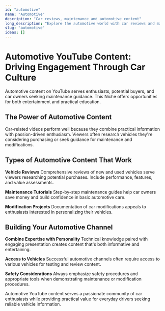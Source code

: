 ```yaml
---
id: "automotive"
name: "Automotive"
description: "Car reviews, maintenance and automotive content"
long_description: "Explore the automotive world with car reviews and maintenance tips."
slug: "automotive"
ideas: []
---
```


# Automotive YouTube Content: Driving Engagement Through Car Culture

Automotive content on YouTube serves enthusiasts, potential buyers, and car owners seeking maintenance guidance. This Niche offers opportunities for both entertainment and practical education.

## The Power of Automotive Content

Car-related videos perform well because they combine practical information with passion-driven enthusiasm. Viewers often research vehicles they're considering purchasing or seek guidance for maintenance and modifications.

## Types of Automotive Content That Work

**Vehicle Reviews**
Comprehensive reviews of new and used vehicles serve viewers researching potential purchases. Include performance, features, and value assessments.

**Maintenance Tutorials**
Step-by-step maintenance guides help car owners save money and build confidence in basic automotive care.

**Modification Projects**
Documentation of car modifications appeals to enthusiasts interested in personalizing their vehicles.

## Building Your Automotive Channel

**Combine Expertise with Personality**
Technical knowledge paired with engaging presentation creates content that's both informative and entertaining.

**Access to Vehicles**
Successful automotive channels often require access to various vehicles for testing and review content.

**Safety Considerations**
Always emphasize safety procedures and appropriate tools when demonstrating maintenance or modification procedures.

Automotive YouTube content serves a passionate community of car enthusiasts while providing practical value for everyday drivers seeking reliable vehicle information.
